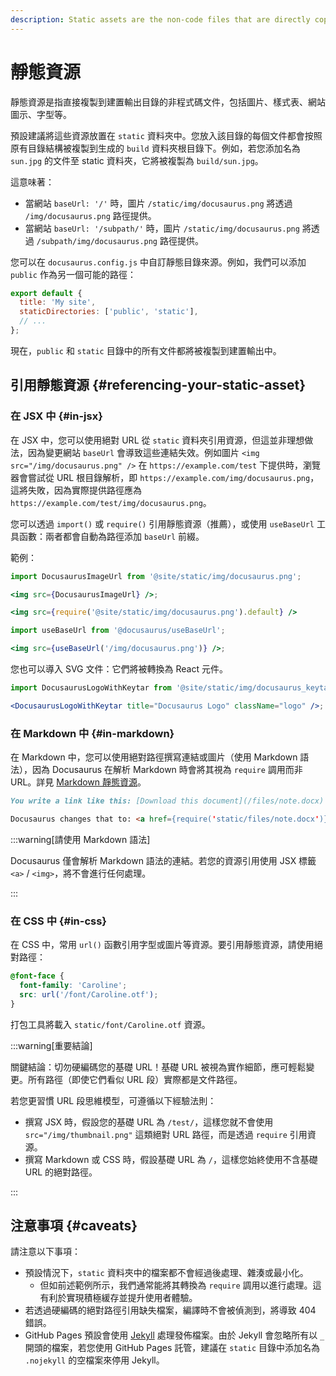 ```yaml
---
description: Static assets are the non-code files that are directly copied to the build output. Learn about how they are handled and what the best practices of using static assets are.
---
```


# 靜態資源

靜態資源是指直接複製到建置輸出目錄的非程式碼文件，包括圖片、樣式表、網站圖示、字型等。

預設建議將這些資源放置在 `static` 資料夾中。您放入該目錄的每個文件都會按照原有目錄結構被複製到生成的 `build` 資料夾根目錄下。例如，若您添加名為 `sun.jpg` 的文件至 static 資料夾，它將被複製為 `build/sun.jpg`。

這意味著：

- 當網站 `baseUrl: '/'` 時，圖片 `/static/img/docusaurus.png` 將透過 `/img/docusaurus.png` 路徑提供。
- 當網站 `baseUrl: '/subpath/'` 時，圖片 `/static/img/docusaurus.png` 將透過 `/subpath/img/docusaurus.png` 路徑提供。

您可以在 `docusaurus.config.js` 中自訂靜態目錄來源。例如，我們可以添加 `public` 作為另一個可能的路徑：

```js title="docusaurus.config.js"
export default {
  title: 'My site',
  staticDirectories: ['public', 'static'],
  // ...
};
```

現在，`public` 和 `static` 目錄中的所有文件都將被複製到建置輸出中。

## 引用靜態資源 {#referencing-your-static-asset}

### 在 JSX 中 {#in-jsx}

在 JSX 中，您可以使用絕對 URL 從 `static` 資料夾引用資源，但這並非理想做法，因為變更網站 `baseUrl` 會導致這些連結失效。例如圖片 `<img src="/img/docusaurus.png" />` 在 `https://example.com/test` 下提供時，瀏覽器會嘗試從 URL 根目錄解析，即 `https://example.com/img/docusaurus.png`，這將失敗，因為實際提供路徑應為 `https://example.com/test/img/docusaurus.png`。

您可以透過 `import()` 或 `require()` 引用靜態資源（推薦），或使用 `useBaseUrl` 工具函數：兩者都會自動為路徑添加 `baseUrl` 前綴。

範例：

```jsx title="MyComponent.js"
import DocusaurusImageUrl from '@site/static/img/docusaurus.png';

<img src={DocusaurusImageUrl} />;
```

```jsx title="MyComponent.js"
<img src={require('@site/static/img/docusaurus.png').default} />
```

```jsx title="MyComponent.js"
import useBaseUrl from '@docusaurus/useBaseUrl';

<img src={useBaseUrl('/img/docusaurus.png')} />;
```

您也可以導入 SVG 文件：它們將被轉換為 React 元件。

```jsx title="MyComponent.js"
import DocusaurusLogoWithKeytar from '@site/static/img/docusaurus_keytar.svg';

<DocusaurusLogoWithKeytar title="Docusaurus Logo" className="logo" />;
```

### 在 Markdown 中 {#in-markdown}

在 Markdown 中，您可以使用絕對路徑撰寫連結或圖片（使用 Markdown 語法），因為 Docusaurus 在解析 Markdown 時會將其視為 `require` 調用而非 URL。詳見 [Markdown 靜態資源](./guides/markdown-features/markdown-features-assets.mdx)。

```md
You write a link like this: [Download this document](/files/note.docx)

Docusaurus changes that to: <a href={require('static/files/note.docx')}>Download this document</a>
```

:::warning[請使用 Markdown 語法]

Docusaurus 僅會解析 Markdown 語法的連結。若您的資源引用使用 JSX 標籤 `<a>` / `<img>`，將不會進行任何處理。

:::

### 在 CSS 中 {#in-css}

在 CSS 中，常用 `url()` 函數引用字型或圖片等資源。要引用靜態資源，請使用絕對路徑：

```css
@font-face {
  font-family: 'Caroline';
  src: url('/font/Caroline.otf');
}
```

打包工具將載入 `static/font/Caroline.otf` 資源。

:::warning[重要結論]

關鍵結論：切勿硬編碼您的基礎 URL！基礎 URL 被視為實作細節，應可輕鬆變更。所有路徑（即使它們看似 URL 段）實際都是文件路徑。

若您更習慣 URL 段思維模型，可遵循以下經驗法則：

- 撰寫 JSX 時，假設您的基礎 URL 為 `/test/`，這樣您就不會使用 `src="/img/thumbnail.png"` 這類絕對 URL 路徑，而是透過 `require` 引用資源。
- 撰寫 Markdown 或 CSS 時，假設基礎 URL 為 `/`，這樣您始終使用不含基礎 URL 的絕對路徑。

:::

## 注意事項 {#caveats}

請注意以下事項：

- 預設情況下，`static` 資料夾中的檔案都不會經過後處理、雜湊或最小化。
  - 但如前述範例所示，我們通常能將其轉換為 `require` 調用以進行處理。這有利於實現積極緩存並提升使用者體驗。
- 若透過硬編碼的絕對路徑引用缺失檔案，編譯時不會被偵測到，將導致 404 錯誤。
- GitHub Pages 預設會使用 [Jekyll](https://jekyllrb.com/) 處理發佈檔案。由於 Jekyll 會忽略所有以 `_` 開頭的檔案，若您使用 GitHub Pages 託管，建議在 `static` 目錄中添加名為 `.nojekyll` 的空檔案來停用 Jekyll。